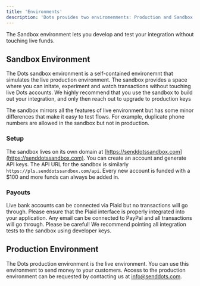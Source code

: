 ```yaml
---
title: 'Environments'
description: 'Dots provides two enviromenments: Production and Sandbox.'
---
```


The Sandbox environment lets you develop and test your integration without touching live funds.

## Sandbox Environment

The Dots sandbox environment is a self-contained environemnt that simulates the live production environment. The sandbox provides a space where you can initate, experiment and watch transactions without touching live Dots accounts. We highly recommend that you use the sandbox to build out your integration, and only then reach out to upgrade to production keys

The sandbox mirrors all the features of live environment but has some minor differences that make it easy to test flows. For example, duplicate phone numbers are allowed in the sandbox but not in production.

### Setup

The sandbox lives on its own domain at [https://senddotssandbox.com](https://senddotssandbox.com). You can create an account and generate API keys. The API URL for the sandbox is similarly `https://pls.senddotssandbox.com/api`. Every new account is funded with a $100 and more funds can always be added in.

### Payouts

<Card title="ACH" icon="money-bill-transfer">
  Live bank accounts can be connected via Plaid but no transactions will go
  through. Please ensure that the Plaid interface is properly integrated into
  your application.
</Card>

<Card title="PayPal" icon="paypal">
  Any email can be connected to PayPal and all transactions will go through.
  Please be careful!
</Card>

<Card title="Testing" icon="screwdriver-wrench">
  We recommend pointing all integration tests to the sandbox using developer
  keys.
</Card>

## Production Environment

The Dots production environment is the live environment. You can use this environment to send money to your customers. Access to the production environment can be requested by contacting us at [info@senddots.com](mailto:info@senddots.com).
